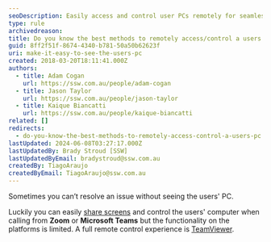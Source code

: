 ```yaml
---
seoDescription: Easily access and control user PCs remotely for seamless issue resolution.
type: rule
archivedreason:
title: Do you know the best methods to remotely access/control a users PC?
guid: 8ff2f51f-8674-4340-b781-50a50b62623f
uri: make-it-easy-to-see-the-users-pc
created: 2018-03-20T18:11:41.000Z
authors:
  - title: Adam Cogan
    url: https://ssw.com.au/people/adam-cogan
  - title: Jason Taylor
    url: https://ssw.com.au/people/jason-taylor
  - title: Kaique Biancatti
    url: https://ssw.com.au/people/kaique-biancatti
related: []
redirects:
  - do-you-know-the-best-methods-to-remotely-access-control-a-users-pc
lastUpdated: 2024-06-08T03:27:17.000Z
lastUpdatedBy: Brady Stroud [SSW]
lastUpdatedByEmail: bradystroud@ssw.com.au
createdBy: TiagoAraujo
createdByEmail: TiagoAraujo@ssw.com.au
---
```


Sometimes you can’t resolve an issue without seeing the users' PC.

Luckily you can easily [share screens](/do-you-share-screens-when-working-remotely) and control the users' computer when calling from **Zoom** or **Microsoft Teams** but the functionality on the platforms is limited.
A full remote control experience is [TeamViewer](https://www.teamviewer.com/en-us/).
